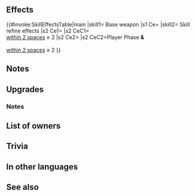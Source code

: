 {{Weapon Infobox
|tagid=SID_白騎の短槍
|weaponType=Lance
|weaponName=Whitewing Spear
|might=16
|range=1
|effectiveness=armored
|effect=Effective against armored foes.
|cost=400
|exclusive=1
|statModifiers=0,16,0,0,0
|required=-
|refinePaths=default
|refineSP=400
|refineMedals=500
|refineDews=200
|effectSkill1=If the number of flying allies within 2 spaces ≥ 2, grants Atk/Spd/Def/Res+3 during combat, and if unit initiates combat, unit attacks twice.
|iconSkill1=Triangle W.png
|tagidExtraSkill1=ト
|properties=
}}
==Effects==
{{#invoke:SkillEffectsTable|main
|skill1={{SCi|weapon}} Base weapon
|s1 Ce={{Eft|Effectiveness|{{Mt|Armored}}}}
|skill2={{Si|Whitewing Spear|refine=Skill1}} Skill refine effects
|s2 Ce1={{Eft|Temporary buffs|Atk/Spd/Def/Res|3}}
|s2 CeC1={{Mt|Flying}} {{Tgt|Allies}}<br>[[within 2 spaces]] ≥ 2
|s2 Ce2={{Eft|Attack Twice}}
|s2 CeC2=Player Phase '''&'''<br>{{Mt|Flying}} {{Tgt|Allies}}<br>[[within 2 spaces]] ≥ 2
}}

==Notes==
{{Effective damage bonus|armored}}
==Upgrades==
{{Weapon Upgrade List}}
===Notes===
{{Temporary buffs}}
{{IfUnitInitiates}}
{{Brave weapon interaction}}

==List of owners==
{{Skill Hero List}}
==Trivia==
{{Rsn|トライアングル|Triangle}}
==In other languages==
{{OtherLanguages
|japanese=白騎の短槍
|german=Schwingenspeer
|spanishEU=Pica Ala Blanca
|spanishLA=Pica Ala Blanca
|french=Lance benjamine
|italian=Picca eburnea
|chineseTW=白騎的短槍
|portuguese=Pique Asa branca
}}
==See also==
{{See also skills|cond=Description LIKE '%of flying allies within _ spaces%'}}
{{Weapons Navbox}}